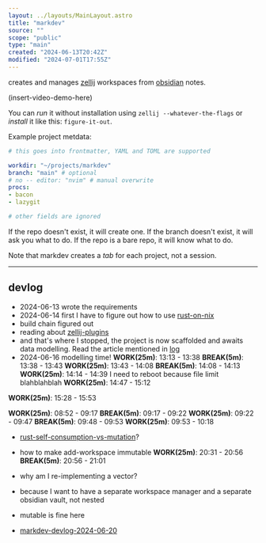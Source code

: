 ```yaml
---
layout: ../layouts/MainLayout.astro
title: "markdev"
source: ""
scope: "public"
type: "main"
created: "2024-06-13T20:42Z"
modified: "2024-07-01T17:55Z"
---
```


creates and manages [zellij](zellij) workspaces from [obsidian](obsidian) notes.

(insert-video-demo-here)

You can *run* it without installation using `zellij --whatever-the-flags` or *install* it like this: `figure-it-out`.

Example project metdata:
```yaml
# this goes into frontmatter, YAML and TOML are supported

workdir: "~/projects/markdev"
branch: "main" # optional
# no -- editor: "nvim" # manual overwrite
procs:
- bacon
- lazygit

# other fields are ignored
```

If the repo doesn't exist, it will create one.
If the branch doesn't exist, it will ask you what to do.
If the repo is a bare repo, it will know what to do.

Note that markdev creates a *tab* for each project, not a session.

---

## devlog
- 2024-06-13 wrote the requirements
- 2024-06-14 first I have to figure out how to use [rust-on-nix](rust-on-nix)
- build chain figured out
- reading about [zellij-plugins](zellij-plugins)
- and that's where I stopped, the project is now scaffolded and awaits data modelling. Read the article mentioned in [log](log)
- 2024-06-16 modelling time!
**WORK(25m)**: 13:13 - 13:38
**BREAK(5m)**: 13:38 - 13:43
**WORK(25m)**: 13:43 - 14:08
**BREAK(5m)**: 14:08 - 14:13
**WORK(25m)**: 14:14 - 14:39
I need to reboot because file limit blahblahblah
**WORK(25m)**: 14:47 - 15:12


**WORK(25m)**: 15:28 - 15:53


**WORK(25m)**: 08:52 - 09:17
**BREAK(5m)**: 09:17 - 09:22
**WORK(25m)**: 09:22 - 09:47
**BREAK(5m)**: 09:48 - 09:53
**WORK(25m)**: 09:53 - 10:18
- [rust-self-consumption-vs-mutation](rust-self-consumption-vs-mutation)?
- how to make add-workspace immutable
**WORK(25m)**: 20:31 - 20:56
**BREAK(5m)**: 20:56 - 21:01
- why am I re-implementing a vector?
- because I want to have a separate workspace manager and a separate obsidian vault, not nested
- mutable is fine here

- [markdev-devlog-2024-06-20](markdev-devlog-2024-06-20)